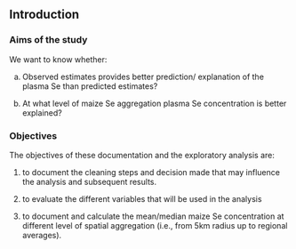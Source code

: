 

## Introduction {.unnumbered}



### Aims of the study

We want to know whether: 

a)  Observed estimates provides better prediction/ explanation of the plasma Se than predicted estimates? 

b)  At what level of maize Se aggregation plasma Se concentration is better explained? 


### Objectives {.unnumbered}

The objectives of these documentation and the exploratory analysis are:

1)  to document the cleaning steps and decision made that may influence the analysis and subsequent results.

2)  to evaluate the different variables that will be used in the analysis

3) to document and calculate the mean/median maize Se concentration at different level of spatial aggregation (i.e., from 5km radius up to regional averages).
